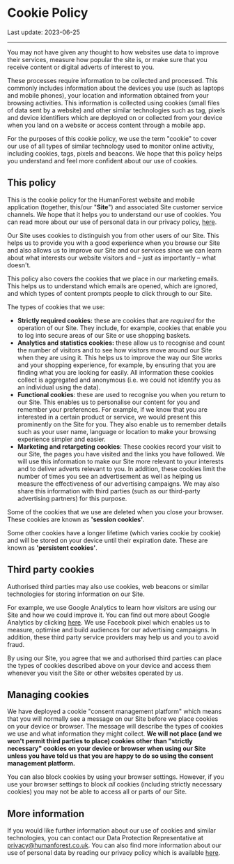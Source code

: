 # Cookie Policy

Last update: 2023-06-25

---

You may not have given any thought to how websites use data to improve their services, measure how popular the site is, or make sure that you receive content or digital adverts of interest to you.

These processes require information to be collected and processed. This commonly includes information about the devices you use (such as laptops and mobile phones), your location and information obtained from your browsing activities. This information is collected using cookies (small files of data sent by a website) and other similar technologies such as tag, pixels and device identifiers which are deployed on or collected from your device when you land on a website or access content through a mobile app.

For the purposes of this cookie policy, we use the term "cookie" to cover our use of all types of similar technology used to monitor online activity, including cookies, tags, pixels and beacons. We hope that this policy helps you understand and feel more confident about our use of cookies.

## This policy

This is the cookie policy for the HumanForest website and mobile application (together, this/our "**Site**") and associated Site customer service channels. We hope that it helps you to understand our use of cookies. You can read more about our use of personal data in our privacy policy, [here](/privacy-policy).

Our Site uses cookies to distinguish you from other users of our Site. This helps us to provide you with a good experience when you browse our Site and also allows us to improve our Site and our services since we can learn about what interests our website visitors and – just as importantly – what doesn't.

This policy also covers the cookies that we place in our marketing emails. This helps us to understand which emails are opened, which are ignored, and which types of content prompts people to click through to our Site.

The types of cookies that we use:

- **Strictly required cookies:** these are cookies that are _required_ for the operation of our Site. They include, for example, cookies that enable you to log into secure areas of our Site or use shopping baskets.
- **Analytics and statistics cookies:** these allow us to recognise and count the number of visitors and to see how visitors move around our Site when they are using it. This helps us to improve the way our Site works and your shopping experience, for example, by ensuring that you are finding what you are looking for easily. All information these cookies collect is aggregated and anonymous (i.e. we could not identify you as an individual using the data).
- **Functional cookies**: these are used to recognise you when you return to our Site. This enables us to personalise our content for you and remember your preferences. For example, if we know that you are interested in a certain product or service, we would present this prominently on the Site for you. They also enable us to remember details such as your user name, language or location to make your browsing experience simpler and easier.
- **Marketing and retargeting cookies**: These cookies record your visit to our Site, the pages you have visited and the links you have followed. We will use this information to make our Site more relevant to your interests and to deliver adverts relevant to you. In addition, these cookies limit the number of times you see an advertisement as well as helping us measure the effectiveness of our advertising campaigns. We may also share this information with third parties (such as our third-party advertising partners) for this purpose.

Some of the cookies that we use are deleted when you close your browser. These cookies are known as **'session cookies'**.

Some other cookies have a longer lifetime (which varies cookie by cookie) and will be stored on your device until their expiration date. These are known as **'persistent cookies'**.

## Third party cookies

Authorised third parties may also use cookies, web beacons or similar technologies for storing information on our Site.

For example, we use Google Analytics to learn how visitors are using our Site and how we could improve it. You can find out more about Google Analytics by clicking [here](https://support.google.com/analytics/answer/6004245). We use Facebook pixel which enables us to measure, optimise and build audiences for our advertising campaigns. In addition, these third party service providers may help us and you to avoid fraud.

By using our Site, you agree that we and authorised third parties can place the types of cookies described above on your device and access them whenever you visit the Site or other websites operated by us.

## Managing cookies

We have deployed a cookie "consent management platform" which means that you will normally see a message on our Site before we place cookies on your device or browser. The message will describe the types of cookies we use and what information they might collect. **We will not place (and we won't permit third parties to place) cookies other than "strictly necessary" cookies on your device or browser when using our Site unless you have told us that you are happy to do so using the consent management platform.**

You can also block cookies by using your browser settings. However, if you use your browser settings to block _all_ cookies (including strictly necessary cookies) you may not be able to access all or parts of our Site.

## More information

If you would like further information about our use of cookies and similar technologies, you can contact our Data Protection Representative at privacy@humanforest.co.uk. You can also find more information about our use of personal data by reading our privacy policy which is available [here](/privacy-policy).

